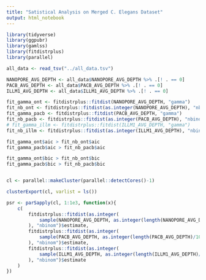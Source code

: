 ```yaml
---
title: "Satistical Analysis on Merged C. Elegans Dataset"
output: html_notebook
---
```


```r
library(tidyverse)
library(ggpubr)
library(gamlss)
library(fitdistrplus)
library(parallel)
```


```r
all_data <- read_tsv("../all_data.tsv")

NANOPORE_AVG_DEPTH <- all_data$NANOPORE_AVG_DEPTH %>% .[! . == 0]
PACB_AVG_DEPTH <- all_data$PACB_AVG_DEPTH %>% .[! . == 0]
ILLM1_AVG_DEPTH <- all_data$ILLM1_AVG_DEPTH %>% .[! . == 0]

fit_gamma_ont <- fitdistrplus::fitdist(NANOPORE_AVG_DEPTH, "gamma")
fit_nb_ont <- fitdistrplus::fitdist(as.integer(NANOPORE_AVG_DEPTH), "nbinom")
fit_gamma_pacb <- fitdistrplus::fitdist(PACB_AVG_DEPTH, "gamma")
fit_nb_pacb <- fitdistrplus::fitdist(as.integer(PACB_AVG_DEPTH), "nbinom")
# fit_gamma_illm <- fitdistrplus::fitdist(ILLM1_AVG_DEPTH, "gamma")
fit_nb_illm <- fitdistrplus::fitdist(as.integer(ILLM1_AVG_DEPTH), "nbinom")

fit_gamma_ont$aic > fit_nb_ont$aic
fit_gamma_pacb$aic > fit_nb_pacb$aic

fit_gamma_ont$bic > fit_nb_ont$bic
fit_gamma_pacb$bic > fit_nb_pacb$bic



```


```r
cl <- parallel::makeCluster(parallel::detectCores()-1)

clusterExport(cl, varlist = ls())
```


```r
psr <- parSapply(cl, 1:1e3, function(x){
    c(
        fitdistrplus::fitdist(as.integer(
            sample(NANOPORE_AVG_DEPTH, as.integer(length(NANOPORE_AVG_DEPTH)/10))
        ), "nbinom")$estimate,
        fitdistrplus::fitdist(as.integer(
            sample(PACB_AVG_DEPTH, as.integer(length(PACB_AVG_DEPTH)/10))
        ), "nbinom")$estimate,
        fitdistrplus::fitdist(as.integer(
            sample(ILLM1_AVG_DEPTH, as.integer(length(ILLM1_AVG_DEPTH)/10))
        ), "nbinom")$estimate
    )
})
```
